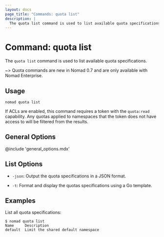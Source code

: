 ```yaml
---
layout: docs
page_title: "Commands: quota list"
description: |
  The quota list command is used to list available quota specifications.
---
```


# Command: quota list

The `quota list` command is used to list available quota specifications.

~> Quota commands are new in Nomad 0.7 and are only available with Nomad
Enterprise.

## Usage

```plaintext
nomad quota list
```

If ACLs are enabled, this command requires a token with the `quota:read`
capability. Any quotas applied to namespaces that the token does not have
access to will be filtered from the results.

## General Options

@include 'general_options.mdx'

## List Options

- `-json`: Output the quota specifications in a JSON format.

- `-t`: Format and display the quotas specifications using a Go template.

## Examples

List all quota specifications:

```shell-session
$ nomad quota list
Name     Description
default  Limit the shared default namespace
```
